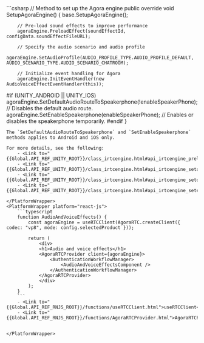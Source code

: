 <PlatformWrapper platform = "unity">
```csharp
    // Method to set up the Agora engine
    public override void SetupAgoraEngine()
    {
        base.SetupAgoraEngine();

        // Pre-load sound effects to improve performance
        agoraEngine.PreloadEffect(soundEffectId, configData.soundEffectFileURL);

        // Specify the audio scenario and audio profile
        agoraEngine.SetAudioProfile(AUDIO_PROFILE_TYPE.AUDIO_PROFILE_DEFAULT, AUDIO_SCENARIO_TYPE.AUDIO_SCENARIO_CHATROOM);

        // Initialize event handling for Agora
        agoraEngine.InitEventHandler(new AudioVoiceEffectEventHandler(this));

#if (UNITY_ANDROID || UNITY_IOS)
        agoraEngine.SetDefaultAudioRouteToSpeakerphone(!enableSpeakerPhone); // Disables the default audio route.
        agoraEngine.SetEnableSpeakerphone(enableSpeakerPhone); // Enables or disables the speakerphone temporarily.
#endif
    }
```
The `SetDefaultAudioRouteToSpeakerphone` and `SetEnableSpeakerphone` methods applies to Android and iOS only.

For more details, see the following:
    - <Link to="{{Global.API_REF_UNITY_ROOT}}/class_irtcengine.html#api_irtcengine_preloadeffect">PreloadEffect</Link>
    - <Link to="{{Global.API_REF_UNITY_ROOT}}/class_irtcengine.html#api_irtcengine_setaudioprofile">SetAudioProfile</Link>
    - <Link to="{{Global.API_REF_UNITY_ROOT}}/class_irtcengine.html#api_irtcengine_setdefaultaudioroutetospeakerphone">SetDefaultAudioRouteToSpeakerphone</Link>
    - <Link to="{{Global.API_REF_UNITY_ROOT}}/class_irtcengine.html#api_irtcengine_setenablespeakerphone">SetEnableSpeakerphone</Link>

</PlatformWrapper>
<PlatformWrapper platform="react-js">
    ```typescript
    function AudioAndVoiceEffects() {
        const agoraEngine = useRTCClient(AgoraRTC.createClient({ codec: "vp8", mode: config.selectedProduct }));
        
        return (
            <div>
            <h1>Audio and voice effects</h1>
            <AgoraRTCProvider client={agoraEngine}>
                <AuthenticationWorkflowManager>
                    <AudioAndVoiceEffectsComponent />
                </AuthenticationWorkflowManager>
            </AgoraRTCProvider>
            </div>
        );
    }
    ```
    - <Link to="{{Global.API_REF_RNJS_ROOT}}/functions/useRTCClient.html">useRTCClient</Link>
    - <Link to="{{Global.API_REF_RNJS_ROOT}}/functions/AgoraRTCProvider.html">AgoraRTCProvider</Link>


</PlatformWrapper>